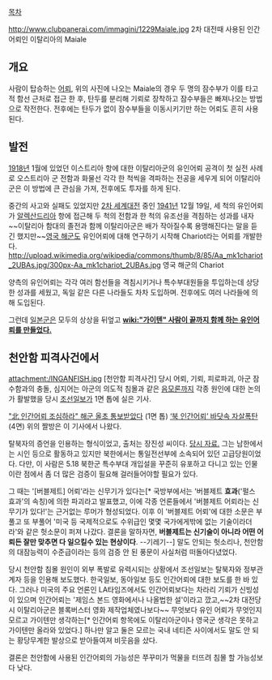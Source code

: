 [[목차]]

http://www.clubpanerai.com/immagini/1229Maiale.jpg
2차 대전때 사용된 인간어뢰인 이탈리아의 Maiale

== 개요 ==
사람이 탑승하는 [[어뢰]], 위의 사진에 나오는 Maiale의 경우 두 명의 잠수부가 이를 타고 적 함선 근처로 접근 한 후, 탄두를 분리해 기뢰로 장착하고 잠수부들은 빠져나오는 방법으로 작전한다. 전후에는 탄두가 없이 잠수부들을 이동시키기만 하는 어뢰도 흔히 사용된다.

== 발전 ==
[[1918년]] 1월에 있었던 이스트리아 항에 대한 이탈리아군의 유인어뢰 공격이 첫 실전 사례로 오스트리아 군 전함과 화물선 각각 한 척씩을 격파하는 전공을 세우게 되어 이탈리아군은 이 방법에 큰 관심을 가져, 전후에도 투자를 하게 된다.

중간의 사고와 실패도 있었지만 [[2차 세계대전]] 중인 [[1941년]] 12월 19일, 세 척의 유인어뢰가 [[알렉산드리아]] 항에 접근해 두 척의 전함과 한 척의 유조선을 격침하는 성과를 내자 ~~이탈리아 함대의 졸전과 함께 이탈리아군은 배가 작아질수록 용맹해진다는 말을 듣긴 했지만~~[[영국 해군]]도 유인어뢰에 대해 연구하기 시작해 Chariot라는 어뢰를 개발한다.
http://upload.wikimedia.org/wikipedia/commons/thumb/8/85/Aa_mk1chariot_2UBAs.jpg/300px-Aa_mk1chariot_2UBAs.jpg   
영국 해군의 Chariot

양측의 유인어뢰는 각각 여러 함선들을 격침시키거나 특수부대원들을 투입하는데 상당한 성과를 세웠고, 독일 같은 다른 나라들도 차차 도입하며. 전후에도 여러 나라들에 의해 도입된다.

그런데 [[일본군]]은 모두의 상상을 뒤엎고 '''[[wiki:"가이텐" 사람이 끝까지 함께 하는 유인어뢰를 만들었다.]]'''

== 천안함 피격사건에서 ==
attachment:/INGANFISH.jpg
[천안함 피격사건] 당시 어뢰, 기뢰, 피로파괴, 아군 잠수함과의 충돌, 심지어는 아군의 의도적 침몰과 같은 [[음모론]]까지 각종 원인에 대한 논의가 활발했을 당시 [[조선일보]]가 1면 톱에 실은 기사.

[http://www.chosun.com/site/data/html_dir/2010/04/22/2010042200155.html "北 인간어뢰 조심하라" 해군 올초 통보받았다] (1면 톱)
[http://news.chosun.com/site/data/html_dir/2010/04/22/2010042200413.html ‘북 인간어뢰’ 바닷속 자살폭탄] (4면) 위의 짤방은 이 기사에서 나왔다.

탈북자의 증언을 인용하는 형식이었고, 출처는 장진성 씨이다. [http://news.chosun.com/site/data/html_dir/2010/03/28/2010032800997.html 당시 자료.] 그는 남한에서는 시인 등으로 활동하고 있지만 북한에서는 통일전선부에 소속되어 있던 고급당원이었다. 다만, 이 사람은 5.18 북한군 특수부대 개입설을 꾸준히 유포하고 다니고 있는 인물이란 점에서 좀 더 많은 검증이 필요해 걸러들어야할 필요가 있다.

그 때는 '[버블제트] 어뢰'라는 신무기가 있다는[* 국방부에서는 '버블제트 '''효과'''('펄스 효과'의 속칭)에 의한 파괴라고 발표했고, 이에 각종 언론들에서 '버블제트 어뢰라는 신무기가 있다!'는 근거없는 루머가 형성되었다. 이후 이 '버블제트 어뢰'에 대한 소문은 부풀고 또 부풀어 '미국 등 국제적으로도 수위급인 몇몇 국가에게밖에 없는 기술이라더라'와 같은 헛소문이 퍼져 나갔다. 결론을 말하자면, '''버블제트는 신기술이 아니라 어떤 어뢰든 잘만 맞추면 다 일으킬수 있는 현상이다'''. --기레기--] 말도 안되는 헛소리나, 천안함의 대잠능력이 수준급이라는 등의 검증 안 된 풍문이 사실처럼 떠돌아다녔었다.

당시 천안함 침몰 원인이 외부 폭발로 유력시되는 상황에서 조선일보는 탈북자와 정부관계자 등을 인용해 보도했다. 한국일보, 동아일보 등도 인간어뢰에 대한 보도를 한 바 있다. 그러나 미국의 주요 언론인 LA타임즈에서도 인간어뢰보다는 차라리 기뢰가 신빙성이 있으며 인간어뢰는 '제임스 본드 영화에서나 나올법한 설'이라고 깠고,~~2차 대전당시 이탈리아군은 블록버스터 영화 제작업체였나보다~~ 무엇보다 유인 어뢰가 무엇인지 모르고 가이텐만 생각하는[* 인간어뢰 항목에도 이탈리아군이나 영국군 생각은 못하고 가이텐만 올라와 있었다.] 하나만 알고 둘은 모르는 국내 네티즌 사이에서도 말도 안 되는 황당무계한 발상으로 받아들여져 비웃음을 샀다. 

결론은 천안함에 사용된 인간어뢰의 가능성은 쭈꾸미가 먹물을 터뜨려 침몰 할 가능성보다 낮다. 
